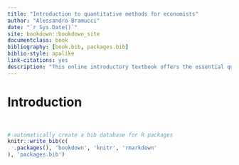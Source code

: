 ```yaml
--- 
title: "Introduction to quantitative methods for economists"
author: "Alessandro Bramucci"
date: "`r Sys.Date()`"
site: bookdown::bookdown_site
documentclass: book
bibliography: [book.bib, packages.bib]
biblio-style: apalike
link-citations: yes
description: "This online introductory textbook offers the essential quantitative skills to students in economics and social sciences in general."
---
```


# Introduction {-}

\

```r
# automatically create a bib database for R packages
knitr::write_bib(c(
  .packages(), 'bookdown', 'knitr', 'rmarkdown'
), 'packages.bib')
```

